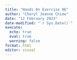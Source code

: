 ```yaml
---
title: "Hands On Exercise 06"
author: "Cheryl Jeanne Chiew"
date: "12 February 2023"
date-modified: "`r Sys.Date()`"
execute:
  echo: true
  eval: true
  warning: false
format: html
editor: visual
---
```

